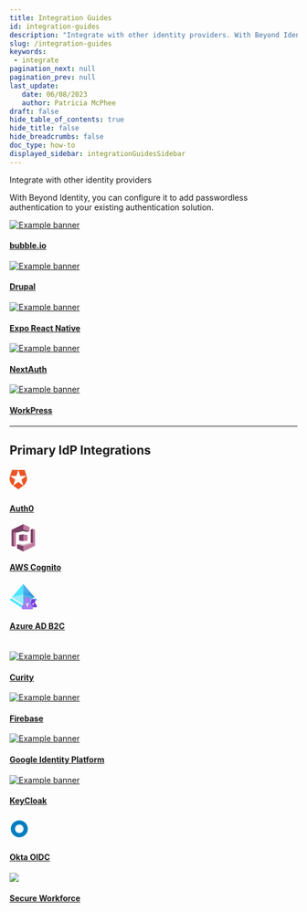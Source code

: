 ```yaml
---
title: Integration Guides
id: integration-guides
description: "Integrate with other identity providers. With Beyond Identity, you can configure it to add passwordless authentication to your existing authentication solution."
slug: /integration-guides 
keywords: 
 - integrate
pagination_next: null
pagination_prev: null
last_update: 
   date: 06/08/2023
   author: Patricia McPhee
draft: false
hide_table_of_contents: true
hide_title: false
hide_breadcrumbs: false
doc_type: how-to
displayed_sidebar: integrationGuidesSidebar
---
```



Integrate with other identity providers

With Beyond Identity, you can configure it to add passwordless authentication to your existing authentication solution. 



<section class="index-container">
  <section class="other-cards">
    <div class="container">
      <div class="row row--no-gutters">
        <div class="col col--2">
      <div class="col-demo intro-card">
        <a href="/docs/next/bubble">
          <div class="icons-img">
        <img src={BubbleIoLogo} id="diagrams" alt="Example banner" />
      </div>
          <div class="card__body">
            <h4>bubble.io</h4>
          </div>
        </a>
    </div>
        </div>
        <div class="col col--2">
      <div class="col-demo intro-card">
        <a href="/docs/next/drupal">
<div class="icons-img">
        <img src={DrupalLogo} id="diagrams" alt="Example banner" />
      </div>
          <div class="card__body">
            <h4>Drupal</h4>
          </div>
        </a>
    </div>
        </div>
        <div class="col col--3">
      <div class="col-demo intro-card">
        <a href="/docs/next/expo-react-native">
<div class="icons-img">
        <img src={ExpoLogo} id="diagrams" alt="Example banner" />
      </div>
          <div class="card__body">
            <h4>Expo React Native</h4>
          </div>
        </a>
    </div>
        </div>
    <div class="col col--2">
      <div class="col-demo intro-card">
        <a href="/docs/next/next-auth">
<div class="icons-img">
        <img src={NextAuthLogo} id="diagrams" alt="Example banner" />
      </div>
          <div class="card__body">
            <h4>NextAuth</h4>
          </div>
        </a>
    </div>
        </div>
    <div class="col col--2">
      <div class="col-demo intro-card">
        <a href="/docs/next/wordpress">
<div class="icons-img">
        <img src={WordPressLogo} id="diagrams" alt="Example banner" />
      </div>
          <div class="card__body">
            <h4>WorkPress</h4>
          </div>
        </a>
    </div>
        </div>
  </div>
</div>

---

<h2>Primary IdP Integrations</h2>
<div class="container">
  <div class="row row--no-gutters">
    <div class="col col--2">
      <div class="col-demo intro-card icons-svg">
        <a href="/docs/next/auth0">
          <svg width="34" height="44" viewBox="0 0 100 100" fill="none" xmlns="http://www.w3.org/2000/svg" {...props}>
            <path xmlns="http://www.w3.org/2000/svg" d="M71.0809 80.9699L61.0704 50.1567L87.2753 31.1184H54.883L44.8715 0.30583L44.8683 0.297468H77.2655L87.2795 31.1149L87.2802 31.1142L87.2885 31.1097C93.1039 48.9877 87.1143 69.3222 71.0809 80.9696V80.9699ZM18.6593 80.9699L18.6513 80.9759L44.8631 100.019L71.0809 80.9706L44.8715 61.9267L18.6596 80.9699H18.6593ZM2.45895 31.1104C-3.663 49.9563 3.44327 69.9257 18.6544 80.9738L18.6569 80.964L28.669 50.1525L2.46975 31.1177H34.8544L44.8662 0.305482L44.8683 0.297119H12.4694L2.4586 31.1104H2.45895Z" fill="#EB5424"/>
          </svg>
          <div class="card__body">
            <h4>Auth0</h4>
          </div>
        </a>
      </div>
    </div>
    <div class="col">
      <div class="col-demo intro-card icons-svg">
        <a href="/docs/next/aws-cognito">
          <svg xmlns="http://www.w3.org/2000/svg" width="48" height="48" viewBox="0 0 256 299" preserveAspectRatio="xMidYMid"><path d="M208.752 58.061l25.771-6.636.192.283.651 155.607-.843.846-5.31.227-20.159-3.138-.302-.794V58.061M59.705 218.971l.095.007 68.027 19.767.173.133.296.236-.096 59.232-.2.252-68.295-33.178v-46.449" fill="#7A3E65"/><path d="M208.752 204.456l-80.64 19.312-40.488-9.773-27.919 4.976L128 238.878l105.405-28.537 1.118-2.18-25.771-3.705" fill="#CFB2C1"/><path d="M196.295 79.626l-.657-.749-66.904-19.44-.734.283-.672-.343L22.052 89.734l-.575.703.845.463 24.075 3.53.851-.289 80.64-19.311 40.488 9.773 27.919-4.977" fill="#512843"/><path d="M47.248 240.537l-25.771 6.221-.045-.149-1.015-155.026 1.06-1.146 25.771 3.704v146.396" fill="#C17B9E"/><path d="M82.04 180.403l45.96 5.391.345-.515.187-71.887-.532-.589-45.96 5.392v62.208" fill="#7A3E65"/><path d="M173.96 180.403L128 185.794v-72.991l45.96 5.392v62.208M196.295 79.626L128 59.72V0l68.295 33.177v46.449" fill="#C17B9E"/><path d="M128 0L0 61.793v175.011l21.477 9.954V90.437L128 59.72V0" fill="#7A3E65"/><path d="M234.523 51.425v156.736L128 238.878v59.72l128-61.794V61.793l-21.477-10.368" fill="#C17B9E"/></svg>
          <div class="card__body">
            <h4>AWS Cognito</h4>
          </div>
        </a>
      </div>
    </div>
        <div class="col">
      <div class="col-demo intro-card icons-svg">
        <a href="/docs/next/azure-ad-b2c">
          <svg xmlns="http://www.w3.org/2000/svg" id="ffd65ef0-46f1-4123-aa86-6c2243292f5f" width="48" height="48" viewBox="0 0 18 18"><defs><linearGradient id="ae0c4e08-2440-488c-bae1-6509c7a4ef07" x1="13.25" y1="12.83" x2="8.62" y2="4.06" gradientUnits="userSpaceOnUse"><stop offset="0" stop-color="#1988d9"/><stop offset="0.9" stop-color="#54aef0"/></linearGradient></defs><g><polygon points="1.01 10.01 8.93 15.14 16.99 9.99 18 11.16 8.93 17.01 0 11.17 1.01 10.01" fill="#50e6ff"/><polygon points="1.61 9.35 8.93 0.62 16.4 9.36 8.93 14.08 1.61 9.35" fill="#fff"/><polygon points="8.93 0.62 8.93 14.08 1.61 9.35 8.93 0.62" fill="#50e6ff"/><polygon points="8.93 0.62 8.93 14.08 16.4 9.36 8.93 0.62" fill="url(#ae0c4e08-2440-488c-bae1-6509c7a4ef07)"/><polygon points="8.93 7.57 16.4 9.36 8.93 14.08 8.93 7.57" fill="#53b1e0"/><polygon points="8.93 14.08 1.61 9.35 8.93 7.57 8.93 14.08" fill="#9cebff"/><polygon points="8.93 17.01 18 11.16 16.99 9.99 8.93 15.14 8.93 17.01" fill="#5ea0ef"/><path d="M17.45,16a.44.44,0,0,0,.44-.44v0a2.5,2.5,0,0,0-2.45-2.5c-1.53,0-2.32.95-2.47,2.5a.45.45,0,0,0,.39.49h4.09Z" fill="#773adc"/><path d="M15.44,13.38a1.35,1.35,0,0,1-.75-.22l.74,1.93.73-1.92A1.38,1.38,0,0,1,15.44,13.38Z" fill="#fff" opacity="0.8"/><circle cx="15.44" cy="12" r="1.38" fill="#773adc"/><path d="M14.68,17.38a.65.65,0,0,0,.66-.66v-.08c-.26-2.05-1.43-3.73-3.67-3.73S8.22,14.33,8,16.65a.65.65,0,0,0,.58.72h6.11Z" fill="#a67af4"/><path d="M11.7,13.4a2,2,0,0,1-1.11-.33L11.69,16l1.1-2.87A2,2,0,0,1,11.7,13.4Z" fill="#fff" opacity="0.8"/><circle cx="11.69" cy="11.34" r="2.06" fill="#a67af4"/></g></svg>
          <div class="card__body">
            <h4>Azure AD B2C</h4>
          </div>
        </a>
      </div>
    </div>
    <div class="col col--2">
      <div class="col-demo intro-card">
        <a href="/docs/next/curity">
        <br />
          <div class="icons-48">
        <img src={CurityLogo} id="diagrams" alt="Example banner" />
      </div>
          <div class="card__body">
            <h4>Curity</h4>
          </div>
        </a>
    </div>
    </div>
        <div class="col">
      <div class="col-demo intro-card icons-svg">
        <a href="/docs/next/firebase">
          <div class="icons-img">
        <img src={GoogleFirebaseLogo} id="diagrams" alt="Example banner" />
      </div>
          <div class="card__body">
            <h4>Firebase</h4>
          </div>
        </a>
      </div>
    </div>
  </div>
  <div class="row row--no-gutters">
    <div class="col col--4">
      <div class="col-demo intro-card icons-svg">
        <a href="/docs/next/google-identity-platform">
          <div class="icons-img">
        <img src={GoogleIdentityPlatformLogo} id="diagrams" alt="Example banner" />
      </div>
      <div class="card__body">
        <h4>Google Identity Platform</h4>
      </div>
        </a>
      </div>
    </div>
    <div class="col">
      <div class="col-demo intro-card icons-svg">
        <a href="/docs/next/keycloak">
        <div class="icons-img">
        <img src={KeyCloakLogo} id="diagrams" alt="Example banner" />
      </div>
          <div class="card__body">
            <h4>KeyCloak</h4>
          </div>
        </a>
      </div>
    </div>
    <div class="col">
      <div class="col-demo intro-card icons-svg">
        <a href="/docs/next/okta-oidc">
          <svg xmlns="http://www.w3.org/2000/svg" width="34" height="44" viewBox="0 0 16 16" fill="none"><path fill="#007DC1" d="M8 1C4.143 1 1 4.12 1 8s3.121 7 7 7 7-3.121 7-7-3.143-7-7-7zm0 10.5c-1.94 0-3.5-1.56-3.5-3.5S6.06 4.5 8 4.5s3.5 1.56 3.5 3.5-1.56 3.5-3.5 3.5z"/></svg>
          <div class="card__body">
            <h4>Okta OIDC</h4>
          </div>
        </a>
      </div>
    </div>
<div class="col">
      <div class="col-demo intro-card icons-svg">
        <a href="/docs/next/beyond-identity">
          <img src="https://byndid-public-assets.s3-us-west-2.amazonaws.com/logos/beyondidentity.png" />
          <div class="card__body">
            <h4>Secure Workforce</h4>
          </div>
        </a>
      </div>
    </div>
  </div>
</div>

  </section>
</section>